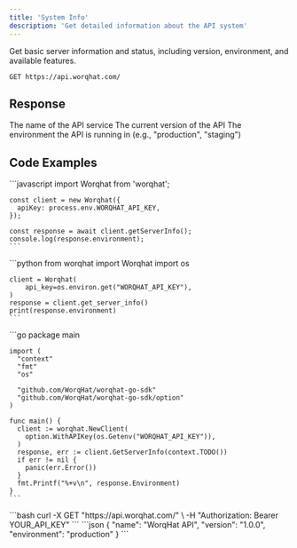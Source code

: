```yaml
---
title: 'System Info'
description: 'Get detailed information about the API system'
---
```


Get basic server information and status, including version, environment, and available features.

```endpoint
GET https://api.worqhat.com/
```

## Response

<ResponseField name="name" type="string">
  The name of the API service
</ResponseField>

<ResponseField name="version" type="string">
  The current version of the API
</ResponseField>

<ResponseField name="environment" type="string">
  The environment the API is running in (e.g., "production", "staging")
</ResponseField>

## Code Examples

<Tabs>
  <Tab title="Node.js" icon="js">
    ```javascript
    import Worqhat from 'worqhat';
    
    const client = new Worqhat({
      apiKey: process.env.WORQHAT_API_KEY,
    });
    
    const response = await client.getServerInfo();
    console.log(response.environment);
    ```
  </Tab>
  
  <Tab title="Python" icon="python">
    ```python
    from worqhat import Worqhat
    import os
    
    client = Worqhat(
        api_key=os.environ.get("WORQHAT_API_KEY"),
    )
    response = client.get_server_info()
    print(response.environment)
    ```
  </Tab>
  
  <Tab title="Go" icon="golang">
    ```go
    package main
    
    import (
      "context"
      "fmt"
      "os"
    
      "github.com/WorqHat/worqhat-go-sdk"
      "github.com/WorqHat/worqhat-go-sdk/option"
    )
    
    func main() {
      client := worqhat.NewClient(
        option.WithAPIKey(os.Getenv("WORQHAT_API_KEY")),
      )
      response, err := client.GetServerInfo(context.TODO())
      if err != nil {
        panic(err.Error())
      }
      fmt.Printf("%+v\n", response.Environment)
    }
    ```
  </Tab>
  
  <Tab title="cURL" icon="terminal">
    ```bash
    curl -X GET "https://api.worqhat.com/" \
      -H "Authorization: Bearer YOUR_API_KEY"
    ```
  </Tab>
</Tabs>

<ResponseExample>
```json
{
  "name": "WorqHat API",
  "version": "1.0.0",
  "environment": "production"
}
```
</ResponseExample>
